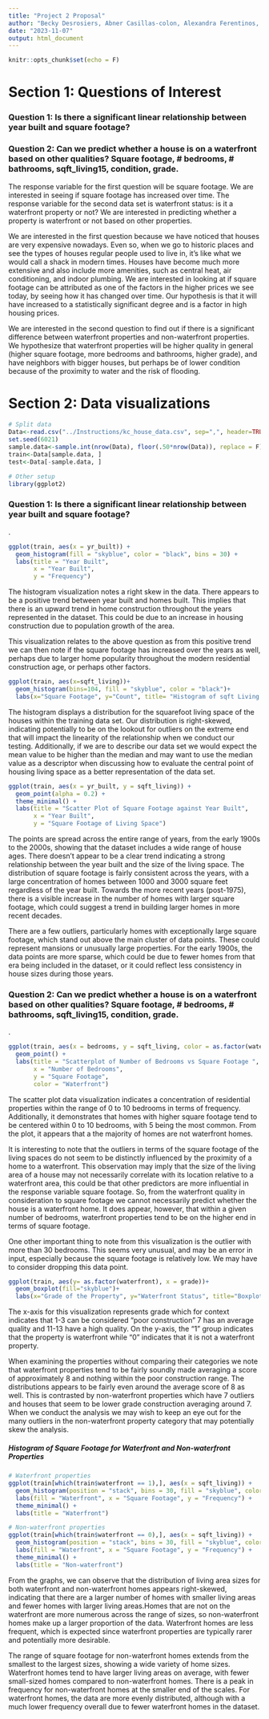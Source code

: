 ```yaml
---
title: "Project 2 Proposal"
author: "Becky Desrosiers, Abner Casillas-colon, Alexandra Ferentinos, John Le"
date: "2023-11-07"
output: html_document
---
```


```r
knitr::opts_chunk$set(echo = F)
```



# Section 1: Questions of Interest

### Question 1: Is there a significant linear relationship between year built and square footage?

### Question 2: Can we predict whether a house is on a waterfront based on other qualities? Square footage, # bedrooms, # bathrooms, sqft_living15, condition, grade.


The response variable for the first question will be square footage. We are interested in seeing if square footage has increased over time. The response variable for the second data set is waterfront status: is it a waterfront property or not? We are interested in predicting whether a property is waterfront or not based on other properties.


We are interested in the first question because we have noticed that houses are very expensive nowadays. Even so, when we go to historic places and see the types of houses regular people used to live in, it's like what we would call a shack in modern times. Houses have become much more extensive and also include more amenities, such as central heat, air conditioning, and indoor plumbing. We are interested in looking at if square footage can be attributed as one of the factors in the higher prices we see today, by seeing how it has changed over time. Our hypothesis is that it will have increased to a statistically significant degree and is a factor in high housing prices.


We are interested in the second question to find out if there is a significant difference between waterfront properties and non-waterfront properties. We hypothesize that waterfront properties will be higher quality in general (higher square footage, more bedrooms and bathrooms, higher grade), and have neighbors with bigger houses, but perhaps be of lower condition because of the proximity to water and the risk of flooding.

 

# Section 2: Data visualizations 

```r
# Split data
Data<-read.csv("../Instructions/kc_house_data.csv", sep=",", header=TRUE)
set.seed(6021)
sample.data<-sample.int(nrow(Data), floor(.50*nrow(Data)), replace = F)
train<-Data[sample.data, ]
test<-Data[-sample.data, ]

# Other setup
library(ggplot2)
```


### Question 1: Is there a significant linear relationship between year built and square footage?

.


```r
ggplot(train, aes(x = yr_built)) +
  geom_histogram(fill = "skyblue", color = "black", bins = 30) +
  labs(title = "Year Built",
       x = "Year Built",
       y = "Frequency")
```

The histogram visualization notes a right skew in the data. There appears to be a positive trend between year built and homes built. This implies that there is an upward trend in home construction throughout the years represented in the dataset. This could be due to an increase in housing construction due to population growth of the area.

This visualization relates to the above question as from this positive trend we can then note if the square footage has increased over the years as well, perhaps due to larger home popularity throughout the modern residential construction age, or perhaps other factors.




```r
ggplot(train, aes(x=sqft_living))+
  geom_histogram(bins=104, fill = "skyblue", color = "black")+
  labs(x="Square Footage", y="Count", title= "Histogram of sqft Living Space")
```


The histogram  displays a distribution for the squarefoot living space of the houses within the training data set. Our distribution is right-skewed, indicating potentially to be on the lookout for outliers on the extreme end that will impact the linearity of the relationship when we conduct our testing. Additionally, if we are to describe our data set we would expect the mean value to be higher than the median and may want to use the median value as a descriptor when discussing how to evaluate the central point of housing living space as a better representation of the data set.



```r
ggplot(train, aes(x = yr_built, y = sqft_living)) +
  geom_point(alpha = 0.2) + 
  theme_minimal() +
  labs(title = "Scatter Plot of Square Footage against Year Built",
       x = "Year Built",
       y = "Square Footage of Living Space")

```


The points are spread across the entire range of years, from the early 1900s to the 2000s, showing that the dataset includes a wide range of house ages. There doesn't appear to be a clear trend indicating a strong relationship between the year built and the size of the living space. The distribution of square footage is fairly consistent across the years, with a large concentration of homes between 1000 and 3000 square feet regardless of the year built. Towards the more recent years (post-1975), there is a visible increase in the number of homes with larger square footage, which could suggest a trend in building larger homes in more recent decades.

There are a few outliers, particularly homes with exceptionally large square footage, which stand out above the main cluster of data points. These could represent mansions or unusually large properties. For the early 1900s, the data points are more sparse, which could be due to fewer homes from that era being included in the dataset, or it could reflect less consistency in house sizes during those years.



### Question 2: Can we predict whether a house is on a waterfront based on other qualities? Square footage, # bedrooms, # bathrooms, sqft_living15, condition, grade.

.

```r
ggplot(train, aes(x = bedrooms, y = sqft_living, color = as.factor(waterfront))) +
  geom_point() +
  labs(title = "Scatterplot of Number of Bedrooms vs Square Footage ",
       x = "Number of Bedrooms",
       y = "Square Footage",
       color = "Waterfront")
```


The scatter plot data visualization indicates a concentration of residential properties within the range of 0 to 10 bedrooms in terms of frequency. Additionally, it demonstrates that homes with higher square footage tend to be centered within 0 to 10 bedrooms, with 5 being the most common. From the plot, it appears that a the majority of homes are not waterfront homes. 

It is interesting to note that the outliers in terms of the square footage of the living spaces do not seem to be distinctly influenced by the proximity of a home to a waterfront. This observation may imply that the size of the living area of a house may not necessarily correlate with its location relative to a waterfront area, this could be that other predictors are more influential in the response variable square footage. So, from the waterfront quality in consideration to square footage we cannot necessarily predict whether the house is a waterfront home. It does appear, however, that within a given number of bedrooms, waterfront properties tend to be on the higher end in terms of square footage.

One other important thing to note from this visualization is the outlier with more than 30 bedrooms. This seems very unusual, and may be an error in input, especially because the square footage is relatively low. We may have to consider dropping this data point.



```r
ggplot(train, aes(y= as.factor(waterfront), x = grade))+
  geom_boxplot(fill="skyblue")+
  labs(x="Grade of the Property", y="Waterfront Status", title="Boxplot of Grade for Waterfront and Non-Waterfront Properties")
```




The x-axis for this visualization represents grade which for context indicates that 1-3 can be considered "poor construction" 7 has an average quality and 11-13 have a high quality. On the y-axis, the "1" group indicates that the property is waterfront while "0" indicates that it is not a waterfront property.

When examining the properties without comparing their categories we note that waterfront properties tend to be fairly soundly made averaging a score of approximately 8 and nothing within the poor construction range. The distributions appears to be fairly even around the average score of 8 as well. This is contrasted by non-waterfront properties which have 7 outliers and houses that seem to be lower grade construction averaging around 7. When we conduct the analysis we may wish to keep an eye out for the many outliers in the non-waterfront property category that may potentially skew the analysis.



\newpage



##### Histogram of Square Footage for Waterfront and Non-waterfront Properties

```r

# Waterfront properties
ggplot(train[which(train$waterfront == 1),], aes(x = sqft_living)) +
  geom_histogram(position = "stack", bins = 30, fill = "skyblue", color = "black") +
  labs(fill = "Waterfront", x = "Square Footage", y = "Frequency") +
  theme_minimal() +
  labs(title = "Waterfront")

# Non-waterfront properties
ggplot(train[which(train$waterfront == 0),], aes(x = sqft_living)) +
  geom_histogram(position = "stack", bins = 30, fill = "skyblue", color = "black") +
  labs(fill = "Waterfront", x = "Square Footage", y = "Frequency") +
  theme_minimal() +
  labs(title = "Non-waterfront")
```


From the graphs, we can observe that the distribution of living area sizes for both waterfront and non-waterfront homes appears right-skewed, indicating that there are a larger number of homes with smaller living areas and fewer homes with larger living areas.Homes that are not on the waterfront are more numerous across the range of sizes, so non-waterfront homes make up a larger proportion of the data. Waterfront homes are less frequent, which is expected since waterfront properties are typically rarer and potentially more desirable.

The range of square footage for non-waterfront homes extends from the smallest to the largest sizes, showing a wide variety of home sizes. Waterfront homes tend to have larger living areas on average, with fewer small-sized homes compared to non-waterfront homes. There is a peak in frequency for non-waterfront homes at the smaller end of the  scales. For waterfront homes, the data are more evenly distributed, although with a much lower frequency overall due to fewer waterfront homes in the dataset.





